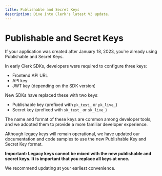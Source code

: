```yaml
---
title: Publishable and Secret Keys
description: Dive into Clerk's latest V3 update.
---
```


# Publishable and Secret Keys

<Callout type="info">
  If your application was created after January 18, 2023, you're already using Publishable and Secret Keys.
</Callout>

In early Clerk SDKs, developers were required to configure three keys:

- Frontend API URL
- API key
- JWT key (depending on the SDK version)

New SDKs have replaced these with two keys:

- Publishable key (prefixed with `pk_test_` or `pk_live_`)
- Secret key (prefixed with `sk_test_` or `sk_live_`)

The name and format of these keys are common among developer tools, and we adopted them to provide a more familiar developer experience.

Although legacy keys will remain operational, we have updated our documentation and code samples to use the new Publishable Key and Secret Key format.

**Important: Legacy keys cannot be mixed with the new publishable and secret keys. It is important that you replace all keys at once.**

We recommend updating at your earliest convenience.
